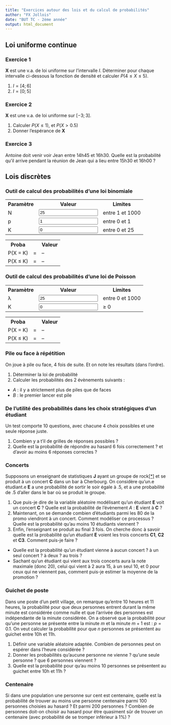 ```yaml
---
title: "Exercices autour des lois et du calcul de probabilités"
author: "FX Jollois"
date: "BUT TC - 2ème année"
output: html_document
---
```


<!-- reprise de l'exercice avec le dé et le gain (+1, -2, +5...) et comparer avec un autre jeu -->

## Loi uniforme continue

### Exercice 1

$\mathbf{X}$ est une v.a. de loi uniforme sur l'intervalle $I$. Déterminer pour chaque intervalle ci-dessous la fonction de densité et calculer $P(4 \le X \le 5)$.

1. $I = [4; 6]$
2. $I = [0; 5]$

### Exercice 2

$\mathbf{X}$ est une v.a. de loi uniforme sur $[-3;3]$.

1. Calculer $P(X \le 1)$, et $P(X > 0.5)$
1. Donner l'espérance de $\mathbf{X}$

### Exercice 3

Antoine doit venir voir Jean entre 14h45 et 16h30. Quelle est la probabilité qu'il arrive pendant la réunion de Jean qui a lieu entre 15h30 et 16h00 ?


## Lois discrètes

### Outil de calcul des probabilités d'une loi binomiale

<script>
function binom(n, p){
	if (p < 0 || p > n){
		return 0;
	}
	if (p > n / 2){
		return binom(n, n - p);
	}
	else {
		var c = 1;
		for (var k = 1; k <= p; k++){
			c = c * (n + 1 - k) / k;
		}
		return c;
	}
}

function f(N, p, K){
	return(binom(N, K) * Math.pow(p, K) * Math.pow(1-p, N-K));
}

function F(N, p, K){
	var somme = 0;
	for (var i = 0; i <= K; i++){
		somme += f(N, p, i);
	}
	return(somme);
}

function arrondi(x, d){
	var e, res;
  if (x < 0.0001) {
    res = "inférieur à 0.0001"
  } else {
    e = Math.pow(10, d);
    res = Math.round(e * x) / e;
  }
	return(res);
}


function maj(){
	N = parseInt(document.getElementById('entN').value);
	N = Math.max(N,1);
	N = Math.min(N,1000);
	document.getElementById('entN').value = N;
	document.getElementById('nbN').innerHTML = N;
	p = parseFloat(document.getElementById('entp').value);
	p = Math.max(p,0);
	p = Math.min(p,1);
	document.getElementById('entp').value = p;
	K = parseInt(document.getElementById('entK').value);
	K = Math.max(K,0);
	K = Math.min(K,N);
	document.getElementById('entK').value = K;
	document.getElementById("Pegal").innerHTML = arrondi(f(N,p,K), 4);
	document.getElementById("Pinf").innerHTML = arrondi(F(N,p,K), 4);
}
</script>

<table>
  <tr><th>Paramètre</th><th>Valeur</th><th>Limites</th></tr>
  <tr><td>N</td><td><input id="entN" value=25  onChange="maj();"></td><td>entre 1 et 1000</td></tr>
  <tr><td>p</td><td><input id="entp" value=1 onChange="maj();"></td><td>entre 0 et 1</td></tr>
  <tr><td>K</td><td><input id="entK" value=0   onChange="maj();"></td><td>entre 0 et <span id="nbN">25</span></td></tr>
</table>

<table>
  <tr><th>Proba</th><th></th><th>Valeur</th></tr>
  <tr><td>P(X = K)</td><td>=</td><td id="Pegal">--</td></tr>
  <tr><td>P(X &le; K)</td><td>=</td><td id="Pinf">--</td></tr>
</table>

### Outil de calcul des probabilités d'une loi de Poisson

<script>
function fact(num)
{
    var rval=1;
    for (var i = 2; i <= num; i++)
        rval = rval * i;
    return rval;
}

function fpois(L, K) {
    res = Math.pow(L, K) / fact(K) * Math.pow(Math.exp(1), -L);
    return(res);
}

function Fpois(L, K) {
    var somme = 0;
	for (var i = 0; i <= K; i++){
		somme += fpois(L, i);
	}
	return(somme);
}

function maj2(){
	L = parseInt(document.getElementById('entL').value);
	L = Math.max(L,0);
	L = Math.min(L,1000);
	document.getElementById('entL').value = L;
	K = parseInt(document.getElementById('entK2').value);
	K = Math.max(K,0);
	document.getElementById('entK2').value = K;
	document.getElementById("Pegal2").innerHTML = arrondi(fpois(L,K), 4);
	document.getElementById("Pinf2").innerHTML = arrondi(Fpois(L,K), 4);
}
</script>

<table>
  <tr><th>Paramètre</th><th>Valeur</th><th>Limites</th></tr>
  <tr><td>&lambda;</td><td><input id="entL" value=25  onChange="maj2();"></td><td>entre 0 et 1000</td></tr>
  <tr><td>K</td><td><input id="entK2" value=0   onChange="maj2();"></td><td>&ge; 0</td></tr>
</table>

<table>
  <tr><th>Proba</th><th></th><th>Valeur</th></tr>
  <tr><td>P(X = K)</td><td>=</td><td id="Pegal2">--</td></tr>
  <tr><td>P(X &le; K)</td><td>=</td><td id="Pinf2">--</td></tr>
</table>

### Pile ou face à répétition

On joue à pile ou face, 4 fois de suite. Et on note les résultats (dans l'ordre).

1. Déterminer la loi de probabilité 
2. Calculer les probabilités des 2 évènements suivants :
  - $A$ : il y a strictement plus de piles que de faces
  - $B$ : le premier lancer est pile

### De l'utilité des probabilités dans les choix stratégiques d'un étudiant

Un test comporte 10 questions, avec chacune 4 choix possibles et une seule réponse juste.

1. Combien y a t'il de grilles de réponses possibles ?
2. Quelle est la probabilité de répondre au hasard 6 fois correctement ? et d'avoir au moins 6 réponses correctes ?

### Concerts

Supposons un enseignant de statistiques $\mathbf{J}$ ayant un groupe de rock[[*]](https://sites.google.com/view/rusthead) et se produit à un concert $\mathbf{C}$ dans un bar à Cherbourg. On considère qu'un.e étudiant.e $\mathbf{E}$ a une probabilité de sortir le soir égale à $.5$, et a une probabilité de $.5$ d'aller dans le bar où se produit le groupe.

1. Que puis-je dire de la variable aléatoire modélisant qu'un étudiant $\mathbf{E}$ voit un concert $\mathbf{C}$ ? Quelle est la probabilité de l'évènement $A$ : $\mathbf{E}$ vient à $\mathbf{C}$ ?
1. Maintenant, on se demande combien d'étudiants parmi les 80 de la promo viendront à un concert. Comment modéliser ce processus ? Quelle est la probabilité qu'au moins 10 étudiants viennent ?
1. Enfin, l'enseignant se produit au final 3 fois. On cherche donc à savoir quelle est la probabilité qu'un étudiant $\mathbf{E}$ voient les trois concerts $\mathbf{C1}$, $\mathbf{C2}$ et $\mathbf{C3}$. Comment puis-je faire ?
  - Quelle est la probabilité qu'un étudiant vienne à aucun concert ? à un seul concert ? à deux ? au trois ?
  - Sachant qu'un étudiant qui vient aux trois concerts aura la note maximale (donc 20), celui qui vient à 2 aura 15, à un seul 10, et 0 pour ceux qui ne viennent pas, comment puis-je estimer la moyenne de la promotion ?


### Guichet de poste

Dans une poste d’un petit village, on remarque qu’entre 10 heures et 11 heures, la probabilité pour que deux personnes entrent durant la même minute est considérée comme nulle et que l’arrivée des personnes est indépendante de la minute considérée. On a observé que la probabilité pour qu’une personne se présente entre la minute $m$ et la minute $m+1$ est : $p = 0.1$. On veut calculer la probabilité pour que $n$ personnes se
présentent au guichet entre 10h et 11h.

1. Définir une variable aléatoire adaptée. Combien de personnes peut on espérer dans l'heure considérée ?
1. Donner les probabilités qu'aucune personne ne vienne ? qu'une seule personne ? que 6 personnes viennent ?
2. Quelle est la probabilité pour qu'au moins 10 personnes se présentent au guichet entre 10h et 11h ?

### Centenaire

Si dans une population une personne sur cent est centenaire, quelle est la probabilité de trouver au moins une personne centenaire parmi 100 personnes choisies au hasard ? Et parmi 200 personnes ? Combien de personnes doit-on choisir au hasard pour être quasiment sûr de trouver un centenaire (avec probabilité de se tromper inférieur à 1%) ?
